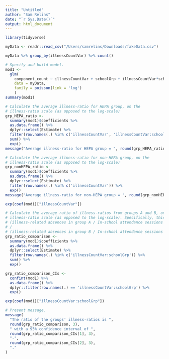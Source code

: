 ```yaml
---
title: "Untitled"
author: "Sam Relins"
date: "`r Sys.Date()`"
output: html_document
---
```



```r
library(tidyverse)
```
```r
myData <- readr::read_csv("/Users/samrelins/Downloads/fakeData.csv")
```
```r
myData %>% group_by(illnessCountVar) %>% count()
```


```r
# Specify and build model.
mod1 <-
  glm(
    component_count ~ illnessCountVar + schoolGrp + illnessCountVar*schoolGrp,
    data = myData,
    family = poisson(link = 'log')
    )
summary(mod1)
```
```r
# Calculate the average illness-ratio for HEPA group, on the 
# illness-ratio scale (as opposed to the log-scale)
grp_HEPA_ratio <-
  summary(mod1)$coefficients %>%
  as.data.frame() %>%
  dplyr::select(Estimate) %>%
  filter(row.names(.) %in% c('illnessCountVar', 'illnessCountVar:schoolGrp')) %>%
  sum() %>%
  exp()
message("Average illness-ratio for HEPA group = ", round(grp_HEPA_ratio, 3))
```

```r
# Calculate the average illness-ratio for non-HEPA group, on the 
# illness-ratio scale (as opposed to the log-scale)
grp_nonHEPA_ratio <-
  summary(mod1)$coefficients %>%
  as.data.frame() %>%
  dplyr::select(Estimate) %>%
  filter(row.names(.) %in% c('illnessCountVar')) %>%
  exp()
message("Average illness-ratio for non-HEPA group = ", round(grp_nonHEPA_ratio, 3))
```
```r
exp(coef(mod1)["illnessCountVar"])
```


```r
# Calculate the average ratio of illness-ratios from groups A and B, on the 
# illness-ratio scale (as opposed to the log-scale). Specifically, this is
# (illness-related absences in group A / In-school attendance sessions in group A)
# /
# (illness-related absences in group B / In-school attendance sessions in group B)
grp_ratio_comparison <-
  summary(mod1)$coefficients %>%
  as.data.frame() %>%
  dplyr::select(Estimate) %>%
  filter(row.names(.) %in% c('illnessCountVar:schoolGrp')) %>%
  sum() %>%
  exp()

grp_ratio_comparison_CIs <-
  confint(mod1) %>%
  as.data.frame() %>%
  dplyr::filter(row.names(.) == 'illnessCountVar:schoolGrp') %>%
  exp()

```
```r
exp(coef(mod1)["illnessCountVar:schoolGrp"])
```
```r
# Present message.
message(
  "The ratio of the groups' illness-ratios is ",
  round(grp_ratio_comparison, 3),
  " with a 95% confidence interval of ",
  round(grp_ratio_comparison_CIs[1], 3),
  "-",
  round(grp_ratio_comparison_CIs[2], 3),
  "."
)
```

